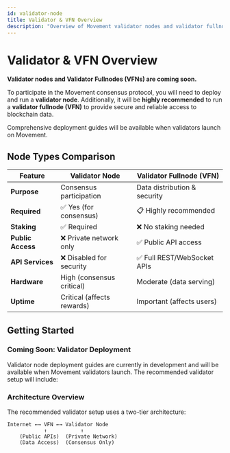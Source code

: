 ```yaml
---
id: validator-node
title: Validator & VFN Overview
description: "Overview of Movement validator nodes and validator fullnodes"
---
```


# Validator & VFN Overview

**Validator nodes and Validator Fullnodes (VFNs) are coming soon.** 

To participate in the Movement consensus protocol, you will need to deploy and run a **validator node**. Additionally, it will be **highly recommended** to run a **validator fullnode (VFN)** to provide secure and reliable access to blockchain data.

Comprehensive deployment guides will be available when validators launch on Movement.

## Node Types Comparison

| Feature | Validator Node | Validator Fullnode (VFN) |
|---------|----------------|---------------------------|
| **Purpose** | Consensus participation | Data distribution & security |
| **Required** | ✅ Yes (for consensus) | 📋 Highly recommended |
| **Staking** | ✅ Required | ❌ No staking needed |
| **Public Access** | ❌ Private network only | ✅ Public API access |
| **API Services** | ❌ Disabled for security | ✅ Full REST/WebSocket APIs |
| **Hardware** | High (consensus critical) | Moderate (data serving) |
| **Uptime** | Critical (affects rewards) | Important (affects users) |

## Getting Started

### Coming Soon: Validator Deployment

Validator node deployment guides are currently in development and will be available when Movement validators launch. The recommended validator setup will include:

### Architecture Overview

The recommended validator setup uses a two-tier architecture:

```
Internet ←→ VFN ←→ Validator Node
            ↑           ↑
    (Public APIs)  (Private Network)
    (Data Access)  (Consensus Only)
```


